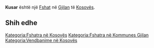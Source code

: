 {{Fshat në Kosovës
 | Emri                = Kusar
| sqi_N_name = Kusar
| sqi_N_FULL_NAME_RO = Kusar
| sqi_N_FULL_NAME_ND_RO = Kusar
| sqi_N_SORT_NAME_RG = KUSAR
| sqi_N_FULL_NAME_RG = Kusar
| sqi_N_FULL_NAME_ND_RG = Kusar
| srp_N_name = Kusare
| srp_N_FULL_NAME_RO = Kusare
| srp_N_FULL_NAME_ND_RO = Kusare
| srp_N_SORT_NAME_RG = KUSARE
| srp_N_FULL_NAME_RG = Kusare
| srp_N_FULL_NAME_ND_RG = Kusare
| srp_NS_name = Кусаре
| srp_NS_FULL_NAME_RO = Кусаре
| srp_NS_FULL_NAME_ND_RO = Кусаре
| srp_NS_SORT_NAME_RG = КУСАРЕ
| srp_NS_FULL_NAME_RG = Кусаре
| srp_NS_FULL_NAME_ND_RG = Кусаре
| srp_V_name = Kusar
| srp_V_FULL_NAME_RO = Kusar
| srp_V_FULL_NAME_ND_RO = Kusar
| srp_V_SORT_NAME_RG = KUSAR
| srp_V_FULL_NAME_RG = Kusar
| srp_V_FULL_NAME_ND_RG = Kusar
| srp_VS_name = Кусар
| srp_VS_FULL_NAME_RO = Кусар
| srp_VS_FULL_NAME_ND_RO = Кусар
| srp_VS_SORT_NAME_RG = КУСАР
| srp_VS_FULL_NAME_RG = Кусар
| srp_VS_FULL_NAME_ND_RG = Кусар
| std_V_name = Kosari
| std_V_FULL_NAME_RO = Kosari
| std_V_FULL_NAME_ND_RO = Kosari
| std_V_SORT_NAME_RG = KOSARI
| std_V_FULL_NAME_RG = Kosari
| std_V_FULL_NAME_ND_RG = Kosari

 | Emri (Rasa dhanore) = 
 | Figura              = 
 | Shteti              = Kosovo
 | Komuna              = Gjilan
 | Kodi postar         = 
 | Sipërfaqja          = 

 | Popullsia           = 

 | Regj. i popullsisë  = 
 | Dend. e popullsisë  = 
 | Faqja zyrtare       = 
 <!--- Koordinatat ----> 
 | Gjerësia            = 42.328889
 | Gjatësia            = 20.443056
 | Lartësia            = 
}}
'''Kusar''' është një [[Fshat]] në [[Gjilan]] të [[Kosovës]].

<!-- == Gjeografia == -->
<!-- == Historia == -->
<!-- == Demografia == -->
== Shih edhe ==
{{Komuna Gjilan}}
{{Kosovo-Administrata-Cung}}

[[Kategoria:Fshatra në Kosovës]]
[[Kategoria:Fshatra në Kommunes Gjilan]]
[[Kategoria:Vendbanime në Kosovës]]